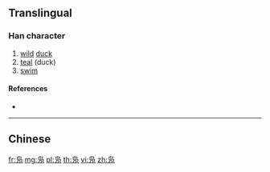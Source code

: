 {{character info/new}}
{{also|鳧|鳬}}
==Translingual==

===Han character===
{{Han char|rn=16|rad=几|as=04|sn=6|four=|canj=PYSN}}

# [[wild]] [[duck]]
# [[teal]] (duck)
# [[swim]]

====References====
* {{Han ref|kx=0134.121|hdz=10277.050|uh=51EB|ud=20971}}

----

==Chinese==
{{zh-see|鳧}}

[[fr:凫]]
[[mg:凫]]
[[pl:凫]]
[[th:凫]]
[[vi:凫]]
[[zh:凫]]